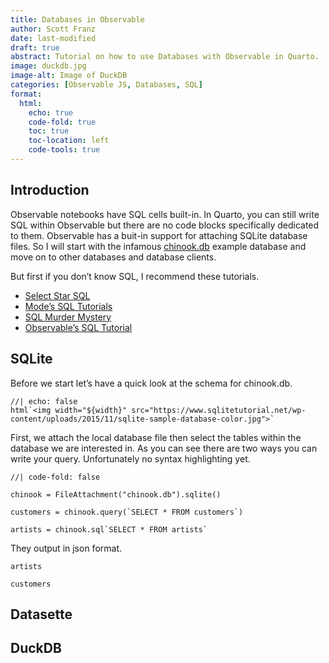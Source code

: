 ```yaml
---
title: Databases in Observable
author: Scott Franz 
date: last-modified
draft: true
abstract: Tutorial on how to use Databases with Observable in Quarto.
image: duckdb.jpg
image-alt: Image of DuckDB
categories: [Observable JS, Databases, SQL]
format:
  html:
    echo: true
    code-fold: true
    toc: true
    toc-location: left
    code-tools: true
---
```


## Introduction

Observable notebooks have SQL cells built-in. In Quarto, you can still write SQL within Observable but there are no code blocks specifically dedicated to them. Observable has a buit-in support for attaching SQLite database files. So I will start with the infamous [chinook.db](https://github.com/lerocha/chinook-database/blob/master/ChinookDatabase/DataSources/Chinook_Sqlite.sqlite) example database and move on to other databases and database clients. 

:::{.callout-tip}
But first if you don't know SQL, I recommend these tutorials.

*    [Select Star SQL](https://selectstarsql.com/)
*    [Mode's SQL Tutorials](https://mode.com/sql-tutorial/)
*    [SQL Murder Mystery](https://mystery.knightlab.com/)
*    [Observable's SQL Tutorial](https://youtube.com/playlist?list=PLOHIJAFwtkEft5fmu5OJYUoLF7gOUcMXG)
:::

## SQLite
Before we start let's have a quick look at the schema for chinook.db.

```ojs
//| echo: false
html`<img width="${width}" src="https://www.sqlitetutorial.net/wp-content/uploads/2015/11/sqlite-sample-database-color.jpg">`
```

First, we attach the local database file then select the tables within the database we are interested in. As you can see there are two ways you can write your query. Unfortunately no syntax highlighting yet.
```ojs
//| code-fold: false

chinook = FileAttachment("chinook.db").sqlite()

customers = chinook.query(`SELECT * FROM customers`)

artists = chinook.sql`SELECT * FROM artists`

```

They output in json format.

```ojs
artists
```

```ojs
customers
```

## Datasette

## DuckDB